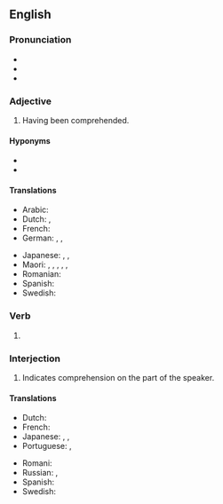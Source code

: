 ==English==

===Pronunciation===
* {{IPA|en|/ʌndəɹˈstʊd/}}
* {{audio|en|en-us-understood.ogg|Audio (US)}}
* {{rhymes|en|ʊd}}

===Adjective===
{{en-adj}}

# Having been comprehended.

====Hyponyms====
* {{l|en|little-understood}}
* {{l|en|well-understood}}

====Translations====
{{trans-top|comprehended}}
* Arabic: {{t+|ar|مَفهُوم}}
* Dutch: {{t+|nl|verstaan}}, {{t+|nl|begrepen}}
* French: {{t+|fr|compris|m}}
* German: {{t+|de|verstanden}}, {{t+|de|begriffen}}, {{t|de|[[zur]] [[Kenntnis]] [[genommen]]}}
{{trans-mid}}
* Japanese: {{t|ja|分かった|tr=[[わかった]], wakatta}}, {{t+|ja|了解|tr=りょうかい, ryoukai}}, {{t|ja|[[理解]][[され]][[た]]|tr=rikai-sare-ta}}
* Maori: {{t|mi|aroā}}, {{t|mi|arowā}}, {{t|mi|whekori}}, {{t|mi|whēiro}}, {{t|mi|whēiroiro}}, {{t|mi|pūrangiaho}}
* Romanian: {{t+|ro|înțeles}}
* Spanish: {{t+|es|entendido}}
* Swedish: {{t+|sv|förstått}}
{{trans-bottom}}

===Verb===
{{head|en|verb form}}

# {{en-past of|understand}}

===Interjection===
{{en-interj}}

# Indicates comprehension on the part of the speaker.

====Translations====
{{trans-top|indication of comprehension}}
* Dutch: {{t+|nl|begrepen}}
* French: {{t+|fr|compris}}
* Japanese: {{t|ja|分かった|tr=[[わかった]], wakatta}}, {{t+|ja|了解|tr=ryōkai|sc=Jpan}}, {{t|ja|分かりました|tr=wakarimashita}}
* Portuguese: {{t+|pt|entendido}}, {{t|pt|entendi}}
{{trans-mid}}
* Romani: {{t|rom|miśto}}
* Russian: {{t+|ru|понять|alt=понял}}, {{t+|ru|поня́тно}}
* Spanish: {{t+|es|entendido}}
* Swedish: {{t+|sv|uppfattat|n}}
{{trans-bottom}}
